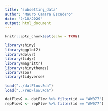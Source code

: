 ```yaml
---
title: "subsetting_data"
author: "Mauro Camara Escudero"
date: "9/18/2020"
output: html_document
---
```


```r
knitr::opts_chunk$set(echo = TRUE)
```

```r
library(shiny)
library(ggplot2)
library(dplyr)
library(tidyr)
library(magrittr)
library(shinythemes)
library(zoo)
library(tidyverse)

load("../datFlow.Rda")
load("../repFlow.Rda")

datFlow2 <- datFlow %>% filter(id == "AW077")
repFlow2 <- repFlow %>% filter(id == "AW077")
```

